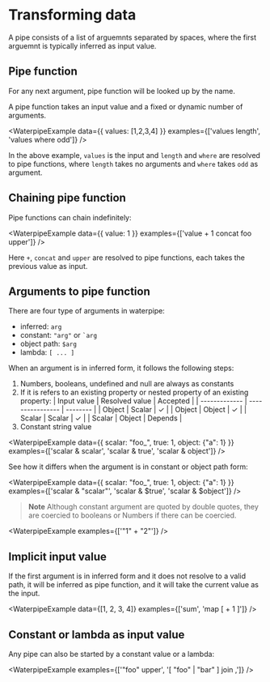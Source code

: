<Module name="waterpipe" />

# Transforming data

A pipe consists of a list of arguemnts separated by spaces, where the
first arguemnt is typically inferred as input value.

## Pipe function

For any next argument, pipe function will be looked up by the name.

A pipe function takes an input value and a fixed or dynamic number of arguments.

<WaterpipeExample
    data={{ values: [1,2,3,4] }}
    examples={['values length', 'values where odd']}
/>

In the above example, `values` is the input and `length` and `where` are resolved to pipe functions, where `length` takes
no arguments and `where` takes `odd` as argument.

## Chaining pipe function

Pipe functions can chain indefinitely:

<WaterpipeExample
    data={{ value: 1 }}
    examples={['value + 1 concat foo upper']}
/>

Here `+`, `concat` and `upper` are resolved to pipe functions, each takes the previous value as input.

## Arguments to pipe function

There are four type of arguments in waterpipe:

- inferred: `arg`
- constant: `"arg"` or <code>`arg</code>
- object path: `$arg`
- lambda: `[ ... ]`

When an argument is in inferred form, it follows the following steps:

1. Numbers, booleans, undefined and null are always as constants
1. If it is refers to an existing property or nested property of an existing property:
   |  Input value  | Resolved value   | Accepted |
   | ------------- | ---------------- | -------- |
   | Object        | Scalar           |  ✓       |
   | Object        | Object           |  ✓       |
   | Scalar        | Scalar           |  ✓       |
   | Scalar        | Object           |  Depends |   
1. Constant string value


<WaterpipeExample
    data={{ scalar: "foo_", true: 1, object: {"a": 1} }}
    examples={['scalar & scalar', 'scalar & true', 'scalar & object']}
/>

See how it differs when the argument is in constant or object path form:

<WaterpipeExample
    data={{ scalar: "foo_", true: 1, object: {"a": 1} }}
    examples={['scalar & "scalar"', 'scalar & $true', 'scalar & $object']}
/>


> **Note**
  Although constant argument are quoted by double quotes, they are coercied to booleans or Numbers
  if there can be coercied.

<WaterpipeExample
    examples={['"1" + "2"']}
/>

## Implicit input value

If the first argument is in inferred form and it does not resolve to a valid path,
it will be inferred as pipe function, and it will take the current value as the input.

<WaterpipeExample
    data={[1, 2, 3, 4]}
    examples={['sum', 'map [ + 1 ]']}
/>

## Constant or lambda as input value

Any pipe can also be started by a constant value or a lambda:

<WaterpipeExample
    examples={['"foo" upper', '[ "foo" | "bar" ] join ,']}
/>
